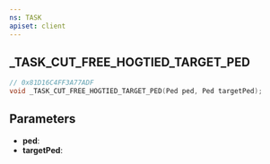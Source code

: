 ```yaml
---
ns: TASK
apiset: client
---
```

## _TASK_CUT_FREE_HOGTIED_TARGET_PED

```c
// 0x81D16C4FF3A77ADF
void _TASK_CUT_FREE_HOGTIED_TARGET_PED(Ped ped, Ped targetPed);
```


## Parameters
* **ped**:
* **targetPed**: